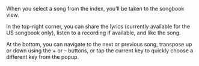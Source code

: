 When you select a song from the index, you’ll be taken to the songbook view.

In the top-right corner, you can share the lyrics (currently available for the US songbook only), listen to a recording if available, and like the song.

At the bottom, you can navigate to the next or previous song, transpose up or down using the + or – buttons, or tap the current key to quickly choose a different key from the popup.